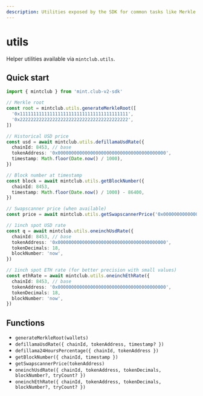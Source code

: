 ```yaml
---
description: Utilities exposed by the SDK for common tasks like Merkle trees, pricing, and block lookups.
---
```


# utils

Helper utilities available via `mintclub.utils`.

## Quick start

```ts twoslash [example.ts]
import { mintclub } from 'mint.club-v2-sdk'

// Merkle root
const root = mintclub.utils.generateMerkleRoot([
  '0x1111111111111111111111111111111111111111',
  '0x2222222222222222222222222222222222222222',
])

// Historical USD price
const usd = await mintclub.utils.defillamaUsdRate({
  chainId: 8453, // base
  tokenAddress: '0x0000000000000000000000000000000000000000',
  timestamp: Math.floor(Date.now() / 1000),
})

// Block number at timestamp
const block = await mintclub.utils.getBlockNumber({
  chainId: 8453,
  timestamp: Math.floor(Date.now() / 1000) - 86400,
})

// Swapscanner price (when available)
const price = await mintclub.utils.getSwapscannerPrice('0x0000000000000000000000000000000000000000')

// 1inch spot USD rate
const q = await mintclub.utils.oneinchUsdRate({
  chainId: 8453, // base
  tokenAddress: '0x0000000000000000000000000000000000000000',
  tokenDecimals: 18,
  blockNumber: 'now',
})

// 1inch spot ETH rate (for better precision with small values)
const ethRate = await mintclub.utils.oneinchEthRate({
  chainId: 8453, // base
  tokenAddress: '0x0000000000000000000000000000000000000000',
  tokenDecimals: 18,
  blockNumber: 'now',
})
```

## Functions

- `generateMerkleRoot(wallets)`
- `defillamaUsdRate({ chainId, tokenAddress, timestamp? })`
- `defillama24HoursPercentage({ chainId, tokenAddress })`
- `getBlockNumber({ chainId, timestamp })`
- `getSwapscannerPrice(tokenAddress)`
- `oneinchUsdRate({ chainId, tokenAddress, tokenDecimals, blockNumber?, tryCount? })`
- `oneinchEthRate({ chainId, tokenAddress, tokenDecimals, blockNumber?, tryCount? })`
